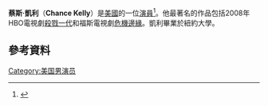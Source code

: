 {{Infobox person
|image       = 
|caption     = 
|name = Chance Kelly
|birth_name  =
|birth_date  = 
|birth_place =
|occupation  = 演員
|years_active= 1995–現在
|alma mater = [[紐約大學|紐約大學]]
|spouse      =
|children     = 3
|known for = 
}}
'''蔡斯·凱利'''（'''Chance Kelly'''）是[[美國|美國]]的一位[[演員|演員]]<ref name="windsorstar2004">{{Cite web |url=http://0-search.proquest.com.libus.csd.mu.edu/pqcentral/docview/254555557/fulltext/13D4D7D5CDC178646DC/2?accountid=100 |title=Real-life boxers punch up The Jury |first=Alex |last=Strachan |work=[[The_Windsor_Star|The Windsor Star]] |date=July 16, 2004 |accessdate=April 7, 2013}} {{Subscription needed}}</ref>。他最著名的作品包括2008年HBO電視劇[[殺戮一代|殺戮一代]]和福斯電視劇[[危機邊緣|危機邊緣]]。凱利畢業於紐約大學。
==參考資料==
{{reflist}}
[[Category:美国男演员|Category:美国男演员]]